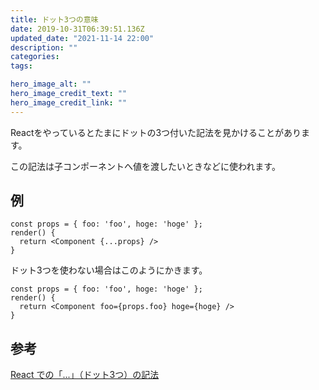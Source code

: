 ```yaml
---
title: ドット3つの意味
date: 2019-10-31T06:39:51.136Z
updated_date: "2021-11-14 22:00"
description: ""
categories:
tags:

hero_image_alt: ""
hero_image_credit_text: ""
hero_image_credit_link: ""
---
```

Reactをやっているとたまにドットの3つ付いた記法を見かけることがあります。

この記法は子コンポーネントへ値を渡したいときなどに使われます。

## 例
```
const props = { foo: 'foo', hoge: 'hoge' };
render() {
  return <Component {...props} />
}
```

ドット3つを使わない場合はこのようにかきます。
```
const props = { foo: 'foo', hoge: 'hoge' };
render() {
  return <Component foo={props.foo} hoge={hoge} />
}
```

## 参考
[React での「...」（ドット3つ）の記法](https://yami-beta.hateblo.jp/entry/2016/09/06/112330)
